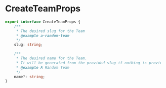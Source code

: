 # CreateTeamProps

```typescript
export interface CreateTeamProps {
    /**
     * The desired slug for the Team
     * @example a-random-team
     */
    slug: string;

    /**
     * The desired name for the Team.
     * It will be generated from the provided slug if nothing is provided
     * @example A Random Team
     */
    name?: string;
}
```
